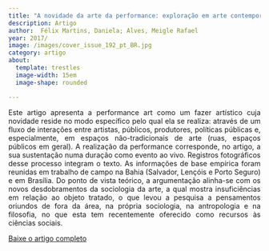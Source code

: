 ```yaml
---
title: "A novidade da arte da performance: exploração em arte contemporânea à luz das ciências sociais"
description: Artigo
author:  Félix Martins, Daniela; Alves, Meigle Rafael 
year: 2017/
image: /images/cover_issue_192_pt_BR.jpg
category: artigo
about:
  template: trestles
  image-width: 15em
  image-shape: rounded

---
```


<P align="justify">Este artigo apresenta a performance art como um fazer artístico cuja novidade reside no modo específico pelo qual ela se realiza: através de um fluxo de interações entre artistas, públicos, produtores, políticas públicas e, especialmente, em espaços não-tradicionais de arte (ruas, espaços públicos em geral). A realização da performance corresponde, no artigo, a sua sustentação numa duração como evento ao vivo. Registros fotográficos desse processo integram o texto. As informações de base empírica foram reunidas em trabalho de campo na Bahia (Salvador, Lençóis e Porto Seguro) e em Brasília. Do ponto de vista teórico, a argumentação alinha-se com os novos desdobramentos da sociologia da arte, a qual mostra insuficiências em relação ao objeto tratado, o que levou a pesquisa a pensamentos oriundos de fora da área, na própria sociologia, na antropologia e na filosofia, no que esta tem recentemente oferecido como recursos às ciências sociais.  </p>

[Baixe o artigo completo](https://ojs.ifch.unicamp.br/index.php/proa/article/view/2867)
